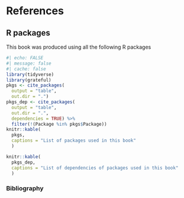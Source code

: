 # References  {.unnumbered}

## R packages {.unnumbered}


This book was produced using all the following R packages

```r
#| echo: FALSE
#| message: false
#| cache: false
library(tidyverse)
library(grateful)
pkgs <- cite_packages(
  output = "table",
  out.dir = ".")
pkgs_dep <- cite_packages(
  output = "table",
  out.dir = ".",
  dependencies = TRUE) %>%
  filter(!(Package %in% pkgs$Package))
knitr::kable(
  pkgs,
  captions = "List of packages used in this book"
  )

knitr::kable(
  pkgs_dep,
  captions = "List of dependencies of packages used in this book"
  )
```

### Bibliography  {.unnumbered}

::: {#refs}
:::

